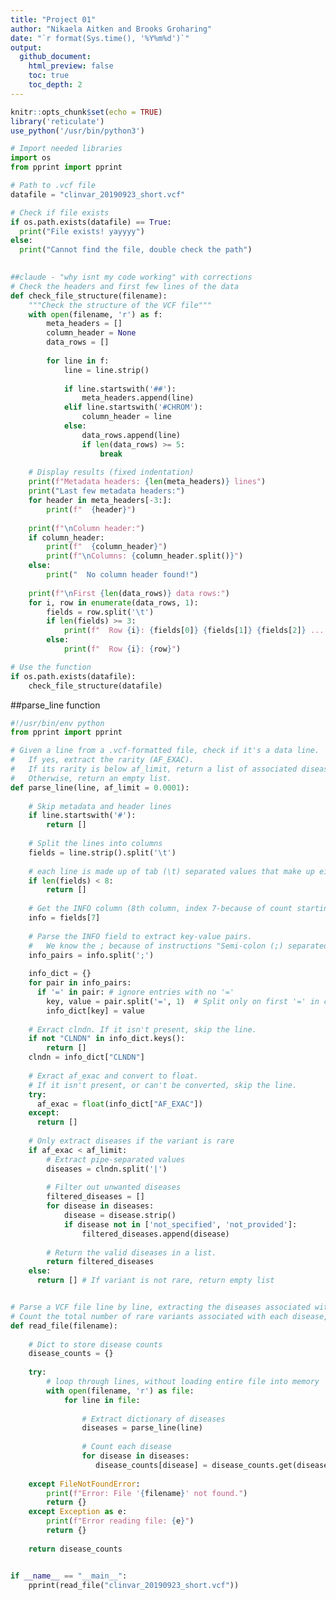 ```yaml
---
title: "Project 01"
author: "Nikaela Aitken and Brooks Groharing"
date: "`r format(Sys.time(), '%Y%m%d')`"
output:
  github_document:
    html_preview: false
    toc: true
    toc_depth: 2
---
```

```r
knitr::opts_chunk$set(echo = TRUE)
library('reticulate')
use_python('/usr/bin/python3')
```

```python
# Import needed libraries
import os
from pprint import pprint

# Path to .vcf file
datafile = "clinvar_20190923_short.vcf"

# Check if file exists 
if os.path.exists(datafile) == True:
  print("File exists! yayyyy")
else:
  print("Cannot find the file, double check the path")
  
```


```python
##claude - "why isnt my code working" with corrections
# Check the headers and first few lines of the data
def check_file_structure(filename):
    """Check the structure of the VCF file"""
    with open(filename, 'r') as f:
        meta_headers = []
        column_header = None
        data_rows = []
        
        for line in f:
            line = line.strip()  
            
            if line.startswith('##'):
                meta_headers.append(line)
            elif line.startswith('#CHROM'):  
                column_header = line
            else:
                data_rows.append(line)
                if len(data_rows) >= 5:
                    break
    
    # Display results (fixed indentation)
    print(f"Metadata headers: {len(meta_headers)} lines")
    print("Last few metadata headers:")
    for header in meta_headers[-3:]:
        print(f"  {header}")
    
    print(f"\nColumn header:")
    if column_header:
        print(f"  {column_header}")
        print(f"\nColumns: {column_header.split()}")
    else:
        print("  No column header found!")
    
    print(f"\nFirst {len(data_rows)} data rows:")
    for i, row in enumerate(data_rows, 1):
        fields = row.split('\t')
        if len(fields) >= 3:
            print(f"  Row {i}: {fields[0]} {fields[1]} {fields[2]} ... (showing first 3 fields)")
        else:
            print(f"  Row {i}: {row}")

# Use the function
if os.path.exists(datafile):
    check_file_structure(datafile)
```



##parse_line function 


```python
#!/usr/bin/env python
from pprint import pprint

# Given a line from a .vcf-formatted file, check if it's a data line.
#   If yes, extract the rarity (AF_EXAC).
#   If its rarity is below af_limit, return a list of associated diseases
#   Otherwise, return an empty list.
def parse_line(line, af_limit = 0.0001):
    
    # Skip metadata and header lines
    if line.startswith('#'):
        return []
    
    # Split the lines into columns
    fields = line.strip().split('\t')
    
    # each line is made up of tab (\t) separated values that make up eight (8) columns
    if len(fields) < 8:
        return []
    
    # Get the INFO column (8th column, index 7-because of count starting with 0 )
    info = fields[7]
    
    # Parse the INFO field to extract key-value pairs.
    #   We know the ; because of instructions "Semi-colon (;) separated key-value pairs"
    info_pairs = info.split(';')
    
    info_dict = {}
    for pair in info_pairs:
      if '=' in pair: # ignore entries with no '='
        key, value = pair.split('=', 1)  # Split only on first '=' in case value contains '='
        info_dict[key] = value
    
    # Exract clndn. If it isn't present, skip the line.
    if not "CLNDN" in info_dict.keys():
        return []
    clndn = info_dict["CLNDN"]
    
    # Exract af_exac and convert to float.
    # If it isn't present, or can't be converted, skip the line.
    try:
      af_exac = float(info_dict["AF_EXAC"])
    except:
      return []
    
    # Only extract diseases if the variant is rare
    if af_exac < af_limit:
        # Extract pipe-separated values
        diseases = clndn.split('|')
        
        # Filter out unwanted diseases
        filtered_diseases = []
        for disease in diseases:
            disease = disease.strip()
            if disease not in ['not_specified', 'not_provided']:
                filtered_diseases.append(disease)
        
        # Return the valid diseases in a list.
        return filtered_diseases
    else:
      return [] # If variant is not rare, return empty list


# Parse a VCF file line by line, extracting the diseases associated with each rare variant
# Count the total number of rare variants associated with each disease, and print to console. 
def read_file(filename):
    
    # Dict to store disease counts
    disease_counts = {} 
    
    try:
        # loop through lines, without loading entire file into memory
        with open(filename, 'r') as file:
            for line in file:
                
                # Extract dictionary of diseases
                diseases = parse_line(line)
                
                # Count each disease
                for disease in diseases:
                   disease_counts[disease] = disease_counts.get(disease, 0) + 1
                
    except FileNotFoundError:
        print(f"Error: File '{filename}' not found.")
        return {}
    except Exception as e:
        print(f"Error reading file: {e}")
        return {}
    
    return disease_counts


if __name__ == "__main__":
    pprint(read_file("clinvar_20190923_short.vcf"))
```

